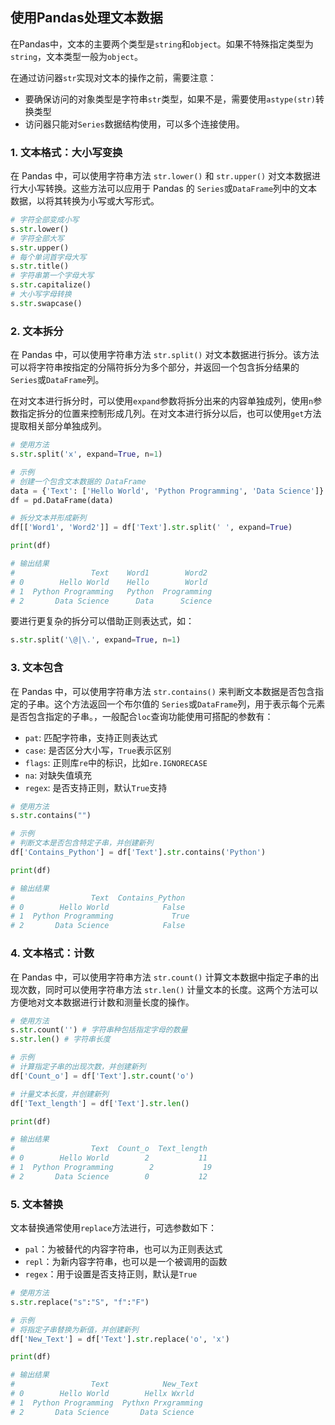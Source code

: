 ## 使用Pandas处理文本数据 {.unnumbered}

在Pandas中，文本的主要两个类型是`string`和`object`。如果不特殊指定类型为`string`，文本类型一般为`object`。

在通过访问器`str`实现对文本的操作之前，需要注意：

* 要确保访问的对象类型是字符串`str`类型，如果不是，需要使用`astype(str)`转换类型
* 访问器只能对`Series`数据结构使用，可以多个连接使用。

### 1. 文本格式：大小写变换 {.unnumbered}

在 Pandas 中，可以使用字符串方法 `str.lower()` 和 `str.upper()` 对文本数据进行大小写转换。这些方法可以应用于 Pandas 的 `Series `或` DataFrame `列中的文本数据，以将其转换为小写或大写形式。

```python
# 字符全部变成小写
s.str.lower()
# 字符全部大写
s.str.upper()
# 每个单词首字母大写
s.str.title()
# 字符串第一个字母大写
s.str.capitalize()
# 大小写字母转换
s.str.swapcase()
```

### 2. 文本拆分 {.unnumbered}

在 Pandas 中，可以使用字符串方法 `str.split()` 对文本数据进行拆分。该方法可以将字符串按指定的分隔符拆分为多个部分，并返回一个包含拆分结果的 `Series `或`DataFrame `列。

在对文本进行拆分时，可以使用`expand`参数将拆分出来的内容单独成列，使用`n`参数指定拆分的位置来控制形成几列。在对文本进行拆分以后，也可以使用`get`方法提取相关部分单独成列。

```python
# 使用方法
s.str.split('x', expand=True, n=1)

# 示例
# 创建一个包含文本数据的 DataFrame
data = {'Text': ['Hello World', 'Python Programming', 'Data Science']}
df = pd.DataFrame(data)

# 拆分文本并形成新列
df[['Word1', 'Word2']] = df['Text'].str.split(' ', expand=True)

print(df)

# 输出结果
#                 Text    Word1        Word2
# 0        Hello World    Hello        World
# 1  Python Programming   Python  Programming
# 2       Data Science      Data      Science
```

要进行更复杂的拆分可以借助正则表达式，如：

```python
s.str.split('\@|\.', expand=True, n=1)
```

### 3. 文本包含 {.unnumbered}

在 Pandas 中，可以使用字符串方法 `str.contains()` 来判断文本数据是否包含指定的子串。这个方法返回一个布尔值的 `Series `或` DataFrame `列，用于表示每个元素是否包含指定的子串。，一般配合`loc`查询功能使用可搭配的参数有：

* `pat`: 匹配字符串，支持正则表达式
* `case`: 是否区分大小写，`True`表示区别
* `flags`: 正则库`re`中的标识，比如`re.IGNORECASE`
* `na`: 对缺失值填充
* `regex`: 是否支持正则，默认`True`支持

```python
# 使用方法
s.str.contains("")

# 示例
# 判断文本是否包含特定子串，并创建新列
df['Contains_Python'] = df['Text'].str.contains('Python')

print(df)

# 输出结果
#                 Text  Contains_Python
# 0        Hello World            False
# 1  Python Programming             True
# 2       Data Science            False
```

### 4. 文本格式：计数 {.unnumbered}

在 Pandas 中，可以使用字符串方法 `str.count()` 计算文本数据中指定子串的出现次数，同时可以使用字符串方法 `str.len()` 计量文本的长度。这两个方法可以方便地对文本数据进行计数和测量长度的操作。

```python
# 使用方法
s.str.count('') # 字符串种包括指定字母的数量
s.str.len() # 字符串长度

# 示例
# 计算指定子串的出现次数，并创建新列
df['Count_o'] = df['Text'].str.count('o')

# 计量文本长度，并创建新列
df['Text_length'] = df['Text'].str.len()

print(df)

# 输出结果
#                 Text  Count_o  Text_length
# 0        Hello World        2           11
# 1  Python Programming        2           19
# 2       Data Science        0           12
```

### 5. 文本替换 {.unnumbered}

文本替换通常使用`replace`方法进行，可选参数如下：

- `pal`：为被替代的内容字符串，也可以为正则表达式
- `repl`：为新内容字符串，也可以是一个被调用的函数
- `regex`：用于设置是否支持正则，默认是`True`

```python
# 使用方法
s.str.replace("s":"S", "f":"F")

# 示例
# 将指定子串替换为新值，并创建新列
df['New_Text'] = df['Text'].str.replace('o', 'x')

print(df)

# 输出结果
#                 Text            New_Text
# 0        Hello World        Hellx Wxrld
# 1  Python Programming  Pythxn Prxgramming
# 2       Data Science       Data Science
```

